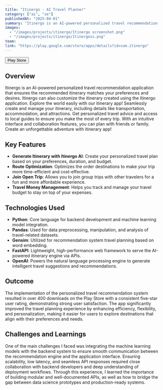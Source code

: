 ```yaml
---
title: "Itinergo - AI Travel Planner"
category: ["ai", "se"]
publishedAt: "2025-04-01"
summary: "Itinergo is an AI-powered personalized travel recommendation application that ensures the recommended itinerary matches your preferences and desires. Itinergo can also customize ..."
images:
  - "/images/projects/itinergo/Itinergo screenshot.png"
  - "/images/projects/itinergo/Itinergoss.png"
team:
link: "https://play.google.com/store/apps/details?id=com.itinergo"
---
```


<Button href="https://play.google.com/store/apps/details?id=com.itinergo" size="l" data-border="rounded" variant="tertiary" weight="default" prefixIcon="playstore">
  <Text variant="body-default-m">Play Store</Text>
</Button>

## Overview

Itinergo is an AI-powered personalized travel recommendation application that ensures the recommended itinerary matches your preferences and desires. Itinergo can also customize the itinerary created using the Itinergo application. Explore the world easily with our itinerary app! Seamlessly create and manage your itinerary, including details like transportation, accommodation, and attractions. Get personalized travel advice and access to local guides to ensure you make the most of every trip. With an intuitive interface and collaboration features, you can plan with friends or family. Create an unforgettable adventure with itinerary app!

## Key Features
- **Generate Itinerary with Itinergo AI**: Create your personalized travel plan based on your preferences, duration, and budget.
- **Route Optimization**: Optimizes the order destinations to make your trip more time-efficient and cost-effective.
- **Join Open Trip**: Allows you to join group trips with other travelers for a fun and more affordable experience.
- **Travel Money Management**:  Helps you track and manage your travel budget to stay on top of your expenses.

## Technologies Used

- **Python**: Core language for backend development and machine learning model integration.
- **Pandas**: Used for data preprocessing, manipulation, and analysis of travel-related datasets.
- **Gensim**: Utilized for recommendation system travel planning based on word embedding.
- **FastAPI**: Lightweight, high-performance web framework to serve the AI-powered itinerary engine via APIs.
- **OpenAI**: Powers the natural language processing engine to generate intelligent travel suggestions and recommendations.

## Outcome

The implementation of the personalized travel recommendation system resulted in over 400 downloads on the Play Store with a consistent five-star user rating, demonstrating strong user satisfaction. The app significantly improved the travel planning experience by enhancing efficiency, flexibility, and personalization, making it easier for users to explore destinations that align with their preferences and needs.

## Challenges and Learnings

One of the main challenges I faced was integrating the machine learning models with the backend system to ensure smooth communication between the recommendation engine and the application interface. Ensuring scalability, low latency, and seamless API responses required close collaboration with backend developers and deep understanding of deployment workflows. Through this experience, I learned the importance of building modular and well-documented APIs, as well as how to bridge the gap between data science prototypes and production-ready systems.